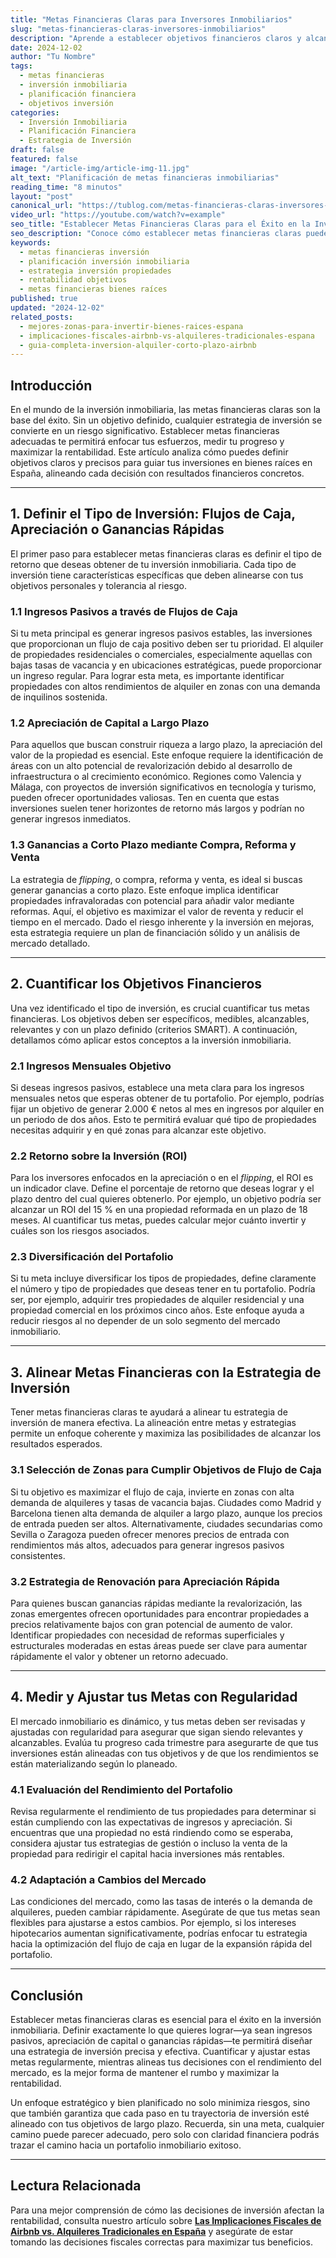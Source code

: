 ```yaml
---
title: "Metas Financieras Claras para Inversores Inmobiliarios"
slug: "metas-financieras-claras-inversores-inmobiliarios"
description: "Aprende a establecer objetivos financieros claros y alcanzables en tu carrera como inversor inmobiliario."
date: 2024-12-02
author: "Tu Nombre"
tags:
  - metas financieras
  - inversión inmobiliaria
  - planificación financiera
  - objetivos inversión
categories:
  - Inversión Inmobiliaria
  - Planificación Financiera
  - Estrategia de Inversión
draft: false
featured: false
image: "/article-img/article-img-11.jpg"
alt_text: "Planificación de metas financieras inmobiliarias"
reading_time: "8 minutos"
layout: "post"
canonical_url: "https://tublog.com/metas-financieras-claras-inversores-inmobiliarios"
video_url: "https://youtube.com/watch?v=example"
seo_title: "Establecer Metas Financieras Claras para el Éxito en la Inversión Inmobiliaria"
seo_description: "Conoce cómo establecer metas financieras claras puede guiarte hacia el éxito en la inversión inmobiliaria, alineando tus objetivos con estrategias efectivas en el mercado español."
keywords:
  - metas financieras inversión
  - planificación inversión inmobiliaria
  - estrategia inversión propiedades
  - rentabilidad objetivos
  - metas financieras bienes raíces
published: true
updated: "2024-12-02"
related_posts:
  - mejores-zonas-para-invertir-bienes-raices-espana
  - implicaciones-fiscales-airbnb-vs-alquileres-tradicionales-espana
  - guia-completa-inversion-alquiler-corto-plazo-airbnb
---
```


## Introducción

En el mundo de la inversión inmobiliaria, las metas financieras claras son la base del éxito. Sin un objetivo definido, cualquier estrategia de inversión se convierte en un riesgo significativo. Establecer metas financieras adecuadas te permitirá enfocar tus esfuerzos, medir tu progreso y maximizar la rentabilidad. Este artículo analiza cómo puedes definir objetivos claros y precisos para guiar tus inversiones en bienes raíces en España, alineando cada decisión con resultados financieros concretos.

---

## 1. Definir el Tipo de Inversión: Flujos de Caja, Apreciación o Ganancias Rápidas

El primer paso para establecer metas financieras claras es definir el tipo de retorno que deseas obtener de tu inversión inmobiliaria. Cada tipo de inversión tiene características específicas que deben alinearse con tus objetivos personales y tolerancia al riesgo.

### **1.1 Ingresos Pasivos a través de Flujos de Caja**

Si tu meta principal es generar ingresos pasivos estables, las inversiones que proporcionan un flujo de caja positivo deben ser tu prioridad. El alquiler de propiedades residenciales o comerciales, especialmente aquellas con bajas tasas de vacancia y en ubicaciones estratégicas, puede proporcionar un ingreso regular. Para lograr esta meta, es importante identificar propiedades con altos rendimientos de alquiler en zonas con una demanda de inquilinos sostenida.

### **1.2 Apreciación de Capital a Largo Plazo**

Para aquellos que buscan construir riqueza a largo plazo, la apreciación del valor de la propiedad es esencial. Este enfoque requiere la identificación de áreas con un alto potencial de revalorización debido al desarrollo de infraestructura o al crecimiento económico. Regiones como Valencia y Málaga, con proyectos de inversión significativos en tecnología y turismo, pueden ofrecer oportunidades valiosas. Ten en cuenta que estas inversiones suelen tener horizontes de retorno más largos y podrían no generar ingresos inmediatos.

### **1.3 Ganancias a Corto Plazo mediante Compra, Reforma y Venta**

La estrategia de _flipping_, o compra, reforma y venta, es ideal si buscas generar ganancias a corto plazo. Este enfoque implica identificar propiedades infravaloradas con potencial para añadir valor mediante reformas. Aquí, el objetivo es maximizar el valor de reventa y reducir el tiempo en el mercado. Dado el riesgo inherente y la inversión en mejoras, esta estrategia requiere un plan de financiación sólido y un análisis de mercado detallado.

---

## 2. Cuantificar los Objetivos Financieros

Una vez identificado el tipo de inversión, es crucial cuantificar tus metas financieras. Los objetivos deben ser específicos, medibles, alcanzables, relevantes y con un plazo definido (criterios SMART). A continuación, detallamos cómo aplicar estos conceptos a la inversión inmobiliaria.

### **2.1 Ingresos Mensuales Objetivo**

Si deseas ingresos pasivos, establece una meta clara para los ingresos mensuales netos que esperas obtener de tu portafolio. Por ejemplo, podrías fijar un objetivo de generar 2.000 € netos al mes en ingresos por alquiler en un periodo de dos años. Esto te permitirá evaluar qué tipo de propiedades necesitas adquirir y en qué zonas para alcanzar este objetivo.

### **2.2 Retorno sobre la Inversión (ROI)**

Para los inversores enfocados en la apreciación o en el _flipping_, el ROI es un indicador clave. Define el porcentaje de retorno que deseas lograr y el plazo dentro del cual quieres obtenerlo. Por ejemplo, un objetivo podría ser alcanzar un ROI del 15 % en una propiedad reformada en un plazo de 18 meses. Al cuantificar tus metas, puedes calcular mejor cuánto invertir y cuáles son los riesgos asociados.

### **2.3 Diversificación del Portafolio**

Si tu meta incluye diversificar los tipos de propiedades, define claramente el número y tipo de propiedades que deseas tener en tu portafolio. Podría ser, por ejemplo, adquirir tres propiedades de alquiler residencial y una propiedad comercial en los próximos cinco años. Este enfoque ayuda a reducir riesgos al no depender de un solo segmento del mercado inmobiliario.

---

## 3. Alinear Metas Financieras con la Estrategia de Inversión

Tener metas financieras claras te ayudará a alinear tu estrategia de inversión de manera efectiva. La alineación entre metas y estrategias permite un enfoque coherente y maximiza las posibilidades de alcanzar los resultados esperados.

### **3.1 Selección de Zonas para Cumplir Objetivos de Flujo de Caja**

Si tu objetivo es maximizar el flujo de caja, invierte en zonas con alta demanda de alquileres y tasas de vacancia bajas. Ciudades como Madrid y Barcelona tienen alta demanda de alquiler a largo plazo, aunque los precios de entrada pueden ser altos. Alternativamente, ciudades secundarias como Sevilla o Zaragoza pueden ofrecer menores precios de entrada con rendimientos más altos, adecuados para generar ingresos pasivos consistentes.

### **3.2 Estrategia de Renovación para Apreciación Rápida**

Para quienes buscan ganancias rápidas mediante la revalorización, las zonas emergentes ofrecen oportunidades para encontrar propiedades a precios relativamente bajos con gran potencial de aumento de valor. Identificar propiedades con necesidad de reformas superficiales y estructurales moderadas en estas áreas puede ser clave para aumentar rápidamente el valor y obtener un retorno adecuado.

---

## 4. Medir y Ajustar tus Metas con Regularidad

El mercado inmobiliario es dinámico, y tus metas deben ser revisadas y ajustadas con regularidad para asegurar que sigan siendo relevantes y alcanzables. Evalúa tu progreso cada trimestre para asegurarte de que tus inversiones están alineadas con tus objetivos y de que los rendimientos se están materializando según lo planeado.

### **4.1 Evaluación del Rendimiento del Portafolio**

Revisa regularmente el rendimiento de tus propiedades para determinar si están cumpliendo con las expectativas de ingresos y apreciación. Si encuentras que una propiedad no está rindiendo como se esperaba, considera ajustar tus estrategias de gestión o incluso la venta de la propiedad para redirigir el capital hacia inversiones más rentables.

### **4.2 Adaptación a Cambios del Mercado**

Las condiciones del mercado, como las tasas de interés o la demanda de alquileres, pueden cambiar rápidamente. Asegúrate de que tus metas sean flexibles para ajustarse a estos cambios. Por ejemplo, si los intereses hipotecarios aumentan significativamente, podrías enfocar tu estrategia hacia la optimización del flujo de caja en lugar de la expansión rápida del portafolio.

---

## Conclusión

Establecer metas financieras claras es esencial para el éxito en la inversión inmobiliaria. Definir exactamente lo que quieres lograr—ya sean ingresos pasivos, apreciación de capital o ganancias rápidas—te permitirá diseñar una estrategia de inversión precisa y efectiva. Cuantificar y ajustar estas metas regularmente, mientras alineas tus decisiones con el rendimiento del mercado, es la mejor forma de mantener el rumbo y maximizar la rentabilidad.

Un enfoque estratégico y bien planificado no solo minimiza riesgos, sino que también garantiza que cada paso en tu trayectoria de inversión esté alineado con tus objetivos de largo plazo. Recuerda, sin una meta, cualquier camino puede parecer adecuado, pero solo con claridad financiera podrás trazar el camino hacia un portafolio inmobiliario exitoso.

---

## Lectura Relacionada

Para una mejor comprensión de cómo las decisiones de inversión afectan la rentabilidad, consulta nuestro artículo sobre **[Las Implicaciones Fiscales de Airbnb vs. Alquileres Tradicionales en España](https://tublog.com/implicaciones-fiscales-airbnb-vs-alquileres-tradicionales-espana)** y asegúrate de estar tomando las decisiones fiscales correctas para maximizar tus beneficios.
